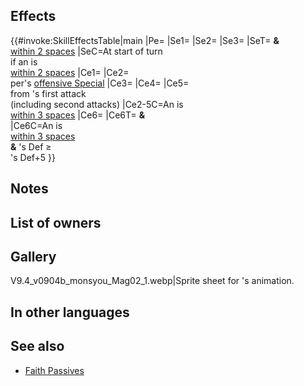 {{Weapon Infobox
|tagid=SID_古の神竜姫のブレス
|intID=4678
|image=wep_ac090
|exclusive=1
|weaponType=Dragonstone
|cost=400
|might=16
|range=1
|cooldown=-1
|effectiveness=Dragonstone
|effect=Accelerates Special trigger (cooldown count-1).<br>Effective against dragon foes. If foe's Range = 2, calculates damage using the lower of foe's Def or Res.<br><br>At start of turn, if unit is within 2 spaces of an ally, grants Spd/Def+6,【Bulwark】, and "neutralizes penalties on unit during combat" to unit and allies within 2 spaces of unit for 1 turn.<br><br>If unit is within 3 spaces of an ally, calculates damage using 150% of unit's Def instead of the value of unit's Atk when Special triggers (excluding area-of-effect Specials).<br><br>If unit is within 3 spaces of an ally, grants bonus to unit's Atk/Spd/Def/Res = number of allies within 3 spaces of unit × 3, + 5 (max 14), deals damage = 20% of unit's Def (excluding area-of-effect Specials), and reduces damage from foe's first attack by 20% of unit's Def during combat ("first attack" normally means only the first strike; for effects that grant "unit attacks twice," it means the first and second strikes), and also, if unit's Def ≥ foe's Def+5, disables unit's and foe's skills that change attack priority during combat.<br><br>【Bulwark】<br>Foes with Range = 1 cannot move through spaces adjacent to unit (does not affect foes with Pass skills).<br><br>Foes with Range = 2 cannot move through spaces within 2 spaces of unit (does not affect foes with Pass skills).
|required=Flametongue
|properties=random_owner
}}
==Effects==
{{#invoke:SkillEffectsTable|main
|Pe={{Eft|Accelerates Special}}
|Se1={{Eft|Bonuses|Spd/Def|6}}
|Se2={{SEt|Bulwark}}
|Se3={{SEt|Neutralize Penalties}}
|SeT={{Tgt|Unit}} '''&''' {{Tgt|Allies}}<br>[[within 2 spaces]]
|SeC=At start of turn<br>if an {{Tgt|Ally}} is<br>[[within 2 spaces]]
|Ce1={{Eft|Effectiveness|{{Cwti|Dragonstone|group=1}} [[Dragon]]}}
|Ce2={{Eft|Damage Calculation|150% of {{Tgt|Unit}}'s Def}}<br>per{{Tgt|Unit}}'s [[offensive Special]]
|Ce3={{Eft|Temporary buffs|Atk/Spd/Def/Res|3 x {{Tgt|Allies}} [[within 3 spaces|within<br>3 spaces]] of {{Tgt|Unit}}, + 5|max=14}}
|Ce4={{Eft|Damage Boost|20% of {{Tgt|Unit}}'s Def}}
|Ce5={{Eft|Damage Reduction|20% of {{Tgt|Unit}}'s Def}}<br>from {{Tgt|Foe}}'s first attack<br>(including second attacks)
|Ce2-5C=An {{Tgt|Ally}} is<br>[[within 3 spaces]]
|Ce6={{Eft|Hardy Bearing}}
|Ce6T={{Tgt|Unit}} '''&'''<br>{{Tgt|Foe}}
|Ce6C=An {{Tgt|Ally}} is<br>[[within 3 spaces]]<br>'''&''' {{Tgt|Unit}}'s Def ≥<br>{{Tgt|Foe}}'s Def+5
}}
==Notes==
{{Effective damage bonus|Dragon}}
{{LowerDefRes}}
{{Bonuses}}
{{Bulwark}}
{{Neutralize Penalties}}
{{SingleStatDamageCalc}}
{{Temporary buffs}}
{{DamageBoost}}
{{FlatDamageReduction}}
{{PriorityNeutralization}}
==List of owners==
{{Skill Hero List}}
==Gallery==
<gallery>
V9.4_v0904b_monsyou_Mag02_1.webp|Sprite sheet for {{PAGENAME}}'s animation.
</gallery>
==In other languages==
{{OtherLanguages
|japanese=
|german=
|spanishEU=
|spanishLA=
|french=
|italian=
|chineseTW=
|portuguese=
}}
==See also==
{{See also skills|cond=(WeaponEffectiveness='dragon' AND CanUseWeapon__full LIKE 'Red Breath%Breath' OR Description LIKE '%【Bulwark】%' OR Description LIKE '%calculates damage using%instead%of unit_s Atk%') AND Exclusive='1'}}
* [[Skill families/C Passives#Faith|Faith Passives]]
{{Weapons Navbox}}